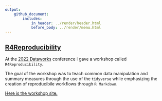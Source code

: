 ```yaml
---
output: 
    github_document:
        includes: 
            in_header: ../render/header.html
            before_body: ../render/menu.html
---
```



## <a href = "https://jbpost2.github.io/R4Reproducibility/" target="_blank">R4Reproducibility</a>

At the <a href = "https://testscience.org/dataworks-sessions-archive/?session=Short%20Course" target = "_blank">2022 Dataworks</a> conference I gave a workshop called `R4Reproducibility`.

The goal of the workshop was to teach common data manipulation and summary measures through the use of the `tidyverse` while emphasizing the creation of reproducibile workflows through `R Markdown`. 

<a href = "https://jbpost2.github.io/R4Reproducibility/" target = "_blank">Here is the workshop site.</a>
